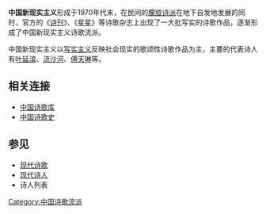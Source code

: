 '''中国新现实主义'''形成于1970年代末，在民间的[[朦胧诗派|朦胧诗派]]在地下自发地发展的同时，官方的《[[诗刊|诗刊]]》、《[[星星|星星]]》等诗歌杂志上出现了一大批写实的诗歌作品，逐渐形成了中国新现实主义诗歌流派。

中国新现实主义以[[写实主义|写实主义]]反映社会现实的歌颂性诗歌作品为主，主要的代表诗人有[[叶延滨|叶延滨]]、[[流沙河_(文人)|流沙河]]、[[傅天琳|傅天琳]]等。

==相关连接==

*[https://web.archive.org/web/20181121142452/http://www.shigeku.com/ 中国诗歌库]
*[http://poetrycn.com 中国诗歌史]{{Wayback|url=http://poetrycn.com/ |date=20200109082044 }}

==参见==
*[[现代诗歌|现代诗歌]]
*[[现代诗人|现代诗人]]
*诗人列表

[[Category:中国诗歌流派|Category:中国诗歌流派]]